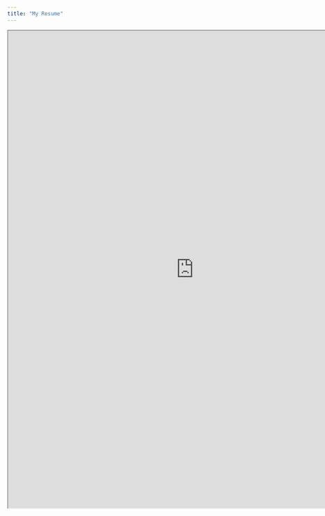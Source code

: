 ---
title: "My Resume"
---

<iframe src="https://drive.google.com/file/d/1E3vHXr5IBnEFePILK6W5sotlW9uQfI0G/preview" width="854" height="1100" allow="autoplay"></iframe>
